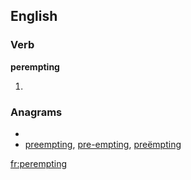 ==English==

===Verb===
'''perempting'''

# {{present participle of|[[perempt]]}}

===Anagrams===
* {{alphagram|eegimnpprt}}
* [[preempting#English|preempting]], [[pre-empting#English|pre-empting]], [[preëmpting#English|preëmpting]]

[[fr:perempting]]